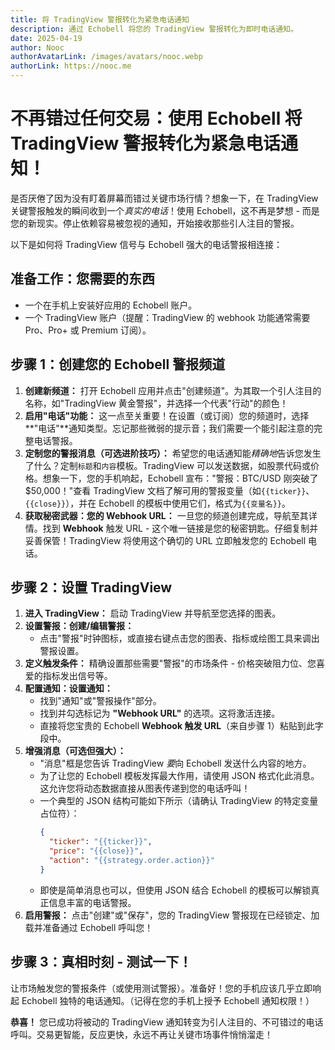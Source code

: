 ```yaml
---
title: 将 TradingView 警报转化为紧急电话通知
description: 通过 Echobell 将您的 TradingView 警报转化为即时电话通知。
date: 2025-04-19
author: Nooc
authorAvatarLink: /images/avatars/nooc.webp
authorLink: https://nooc.me
---
```


# 不再错过任何交易：使用 Echobell 将 TradingView 警报转化为紧急电话通知！

是否厌倦了因为没有盯着屏幕而错过关键市场行情？想象一下，在 TradingView 关键警报触发的瞬间收到一个*真实的电话*！使用 Echobell，这不再是梦想 - 而是您的新现实。停止依赖容易被忽视的通知，开始接收那些引人注目的警报。

以下是如何将 TradingView 信号与 Echobell 强大的电话警报相连接：

## 准备工作：您需要的东西

- 一个在手机上安装好应用的 Echobell 账户。
- 一个 TradingView 账户（提醒：TradingView 的 webhook 功能通常需要 Pro、Pro+ 或 Premium 订阅）。

## 步骤 1：创建您的 Echobell 警报频道

1.  **创建新频道：** 打开 Echobell 应用并点击"创建频道"。为其取一个引人注目的名称，如"TradingView 黄金警报"，并选择一个代表"行动"的颜色！
2.  **启用"电话"功能：** 这一点至关重要！在设置（或订阅）您的频道时，选择**"电话"**通知类型。忘记那些微弱的提示音；我们需要一个能引起注意的完整电话警报。
3.  **定制您的警报消息（可选进阶技巧）：** 希望您的电话通知能*精确地*告诉您发生了什么？定制`标题`和`内容`模板。TradingView 可以发送数据，如股票代码或价格。想象一下，您的手机响起，Echobell 宣布："警报：BTC/USD 刚突破了 $50,000！"查看 TradingView 文档了解可用的警报变量（如`{{ticker}}`、`{{close}}`），并在 Echobell 的模板中使用它们，格式为`{{变量名}}`。
4.  **获取秘密武器：您的 Webhook URL：** 一旦您的频道创建完成，导航至其详情。找到 **Webhook** 触发 URL - 这个唯一链接是您的秘密钥匙。仔细复制并妥善保管！TradingView 将使用这个确切的 URL 立即触发您的 Echobell 电话。

## 步骤 2：设置 TradingView

1.  **进入 TradingView：** 启动 TradingView 并导航至您选择的图表。
2.  **设置警报：创建/编辑警报：**
    - 点击"警报"时钟图标，或直接右键点击您的图表、指标或绘图工具来调出警报设置。
3.  **定义触发条件：** 精确设置那些需要"警报"的市场条件 - 价格突破阻力位、您喜爱的指标发出信号等。
4.  **配置通知：设置通知：**
    - 找到"通知"或"警报操作"部分。
    - 找到并勾选标记为 **"Webhook URL"** 的选项。这将激活连接。
    - 直接将您宝贵的 Echobell **Webhook 触发 URL**（来自步骤 1）粘贴到此字段中。
5.  **增强消息（可选但强大）：**
    - "消息"框是您告诉 TradingView *要*向 Echobell 发送什么内容的地方。
    - 为了让您的 Echobell 模板发挥最大作用，请使用 JSON 格式化此消息。这允许您将动态数据直接从图表传递到您的电话呼叫！
    - 一个典型的 JSON 结构可能如下所示（请确认 TradingView 的特定变量占位符）：
      ```json
      {
        "ticker": "{{ticker}}",
        "price": "{{close}}",
        "action": "{{strategy.order.action}}"
      }
      ```
    - 即使是简单消息也可以，但使用 JSON 结合 Echobell 的模板可以解锁真正信息丰富的电话警报。
6.  **启用警报：** 点击"创建"或"保存"，您的 TradingView 警报现在已经锁定、加载并准备通过 Echobell 呼叫您！

## 步骤 3：真相时刻 - 测试一下！

让市场触发您的警报条件（或使用测试警报）。准备好！您的手机应该几乎立即响起 Echobell 独特的电话通知。（记得在您的手机上授予 Echobell 通知权限！）

**恭喜！** 您已成功将被动的 TradingView 通知转变为引人注目的、不可错过的电话呼叫。交易更智能，反应更快，永远不再让关键市场事件悄悄溜走！
